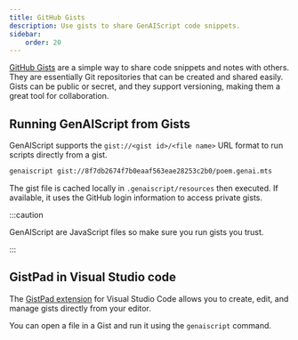 ```yaml
---
title: GitHub Gists
description: Use gists to share GenAIScript code snippets.
sidebar:
    order: 20
---
```


[GitHub Gists](https://gist.github.com/) are a simple way to share code snippets and notes with others.
They are essentially Git repositories that can be created and shared easily.
Gists can be public or secret, and they support versioning, making them a great tool for collaboration.

## Running GenAIScript from Gists

GenAIScript supports the `gist://<gist id>/<file name>` URL format to run scripts directly from a gist.

```sh
genaiscript gist://8f7db2674f7b0eaaf563eae28253c2b0/poem.genai.mts
```

The gist file is cached locally in `.genaiscript/resources` then executed. If available,
it uses the GitHub login information to access private gists.

:::caution

GenAIScript are JavaScript files so make sure you run gists you trust.

:::

## GistPad in Visual Studio code

The [GistPad extension](https://marketplace.visualstudio.com/items?itemName=vsls-contrib.gistfs)
for Visual Studio Code allows you to create, edit, and manage gists directly from your editor.

You can open a file in a Gist and run it using the `genaiscript` command.
